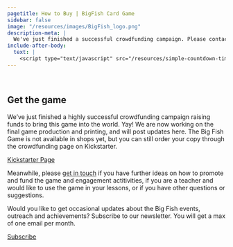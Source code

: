 ```yaml
---
pagetitle: How to Buy | BigFish Card Game
sidebar: false
image: "/resources/images/BigFish_logo.png"
description-meta: |
  We've just finished a successful crowdfunding campaign. Please contact the team if you'd like a copy of the game.
include-after-body:
  text: |
    <script type="text/javascript" src="/resources/simple-countdown-timer/dist/script.js"></script>
---
```


::: {.column-screen .hero-img .hero-strip-page .img-container}
   
:::

::::::::::: {.grid .column-screen .mx-1 .mx-sm-2 .mx-md-3 .mx-xl-4 .spacer-1em .text-center style="--bs-columns: 1;"}
# Get the game

We've just finished a highly successful crowdfunding campaign raising funds to bring this game into the world. Yay! We are now working on the final game production and printing, and will post updates here. The Big Fish Game is not available in shops yet, but you can still order your copy through the crowdfunding page on Kickstarter.
:::::::::::

::::::::::: {.grid .column-screen .mx-1 .mx-sm-2 .mx-md-3 .mx-xl-4 .spacer-1em .text-center style="--bs-columns: 1;"}
[Kickstarter Page](https://www.kickstarter.com/projects/bigfishcardgame/big-fish-the-tasmanian-fishing-and-ocean-card-game){.btn .btn-secondary}
:::::::::::

::::::::::: {.grid .column-screen .mx-1 .mx-sm-2 .mx-md-3 .mx-xl-4 .spacer-1em .text-center style="--bs-columns: 1;"}
Meanwhile, please [get in touch](mailto:info@fishsizeproject.org) if you have further ideas on how to promote and fund the game and engagement actitivities, if you are a teacher and would like to use the game in your lessons, or if you have other questions or suggestions.
:::::::::::

<!-- begin timer grid -->
<!-- :::::: {.grid .column-screen .timerBox style="--bs-columns: 11;" .text-center .justify-contents-evenly .align-items-center .my-4 .mx-5} -->
<!-- ::: {.g-col-4 .g-start-2 .g-start-md-1 .g-col-md-2 .mx-0 .px-0} -->
<!-- <h2 class="timertext" id="days">DD</h2> -->

<!-- ### DAYS {.text-center .timerlabel .unlisted} -->
<!-- ::: -->

<!-- ::: {.g-col-1 .mx-0 .px-0} -->
<!-- <h2 class="timertext">:</h2> -->
<!-- ::: -->

<!-- ::: {.g-col-4 .g-col-md-2 .mx-0 .px-0} -->
<!-- <h2 class="timertext" id="hours">HH</h2> -->

<!-- ### HOURS {.text-center .timerlabel .unlisted} -->
<!-- ::: -->

<!-- ::: {.g-col-1 .mx-0 .px-0 style="max-width: max(0px, calc((100vw - 768px)*999)); overflow: hidden;"} -->
<!-- <h2 class="timertext">:</h2> -->
<!-- ::: -->

<!-- ::: {.g-col-4 .g-start-2 .g-start-md-7 .g-col-md-2 .mx-0 .px-0} -->
<!-- <h2 class="timertext" id="minutes">MM</h2> -->

<!-- ### MINS {.text-center .timerlabel .unlisted} -->
<!-- ::: -->

<!-- ::: {.g-col-1 .mx-0 .px-0} -->
<!-- <h2 class="timertext">:</h2> -->
<!-- ::: -->

<!-- ::: {.g-col-4 .g-col-md-2 .mx-0 .px-0} -->
<!-- <h2 class="timertext" id="seconds">SS</h2> -->

<!-- ### SECS {.text-center .timerlabel .unlisted} -->
<!-- ::: -->
<!-- end timer grid -->
<!-- :::::: -->

<!-- subscribe to news section -->
::::::::::: {.grid .column-screen .mx-1 .mx-sm-2 .mx-md-3 .mx-xl-4 .spacer-1em .text-center style="--bs-columns: 1;"}
Would you like to get occasional updates about the Big Fish events, outreach and achievements? Subscribe to our newsletter. You will get a max of one email per month.

[Subscribe](https://forms.office.com/r/wVcaiUSxNF){.btn .btn-secondary}
:::::::::::

